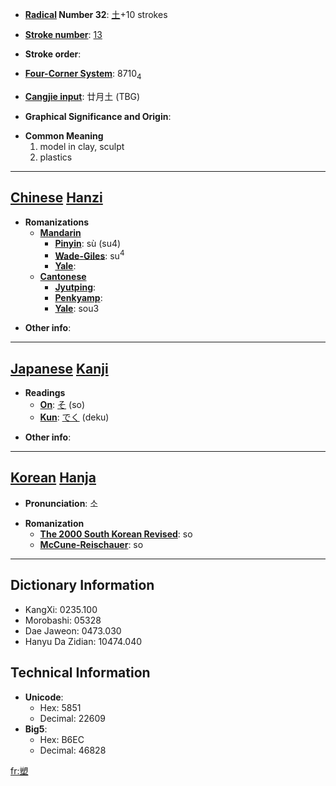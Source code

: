 * '''[[Wiktionary:Chinese radical index| Radical]] Number 32''': [[Wiktionary:Chinese radical index 土|土]]+10 strokes

* '''[[Wiktionary:Chinese total strokes index|Stroke number]]''': [[Wiktionary:Chinese total strokes index 13|13]]

* '''Stroke order''': 

* '''[[Wiktionary:Chinese four corner index|Four-Corner System]]''': 8710<sub>4</sub>

* '''[[Wiktionary:Chinese Cangjie index|Cangjie input]]''': 廿月土 (TBG)

* '''Graphical Significance and Origin''': 

* '''Common Meaning'''
*#model in clay, sculpt
*# plastics


----

== [[Chinese]] [[Hanzi]] ==

* '''Romanizations'''
** '''[[Mandarin]]'''
*** '''[[Pinyin]]''': sù (su4)
*** '''[[Wade-Giles]]''': su<sup>4</sup>
*** '''[[Yale]]''': 
** '''[[Cantonese]]'''
*** '''[[Jyutping]]''':
*** '''[[Penkyamp]]''': 
*** '''[[Yale]]''': sou3

* '''Other info''': 

----

== [[Japanese]] [[Kanji]] ==

* '''Readings'''
** '''[[On]]''': [[そ]] (so)
** '''[[Kun]]''': [[でく]] (deku)

* '''Other info''':  

----

== [[Korean]] [[Hanja]] ==

* '''Pronunciation''': 소

* '''Romanization'''
** '''[[The 2000 South Korean Revised Romanization|The 2000 South Korean Revised]]''': so
** '''[[McCune-Reischauer]]''': so

----

== Dictionary Information ==

* KangXi: 0235.100
* Morobashi: 05328
* Dae Jaweon: 0473.030
* Hanyu Da Zidian: 10474.040

== Technical Information ==

* '''Unicode''':
** Hex: 5851
** Decimal: 22609
* '''Big5''':
** Hex: B6EC
** Decimal: 46828

[[fr:塑]]